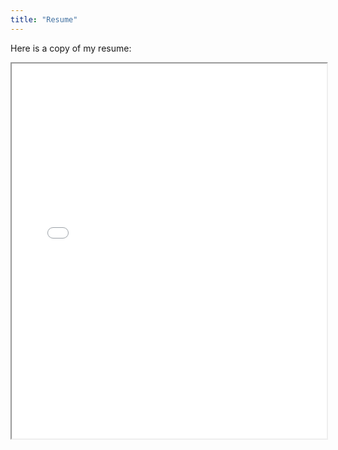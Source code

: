 ```yaml
---
title: "Resume"
---
```


Here is a copy of my resume:

<iframe src="Quarto-resume/Landwehr_Resume-3.0.pdf" width="100%" height="600px">

------------------------------------------------------------------------
